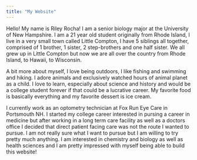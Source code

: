 ```yaml
---
title: "My Website"
---
```



Hello! My name is Riley Rocha! I am a senior biology major at the University of New Hampshire. I am a 21 year old student originally from Rhode Island, I live in a very small town called Little Compton, I have 5 siblings all together, comprised of 1 brother, 1 sister, 2 step-brothers and one half sister. We all grew up in Little Compton but now we are all over the country from Rhode Island, to Hawaii, to Wisconsin. 

A bit more about myself, I love being outdoors, I like fishing and swimming and hiking. I adore animals and exclusively watched hours of animal planet as a child. I love to learn, especially about science and history and would be a college student forever if that could be a lucrative career. My favorite food is basically everything and my favorite dessert is ice cream. 

I currently work as an optometry technician at Fox Run Eye Care in Portsmouth NH. I started my college career interested in pursing a career in medicine but after working in a long term care facility as well as a doctors office I decided that direct patient facing care was not the route I wanted to pursue. I am not really sure what I want to pursue but I am willing to try pretty much anything. I am interested in chemistry and biology as well as health sciences and I am pretty impressed with myself being able to build this website!  



